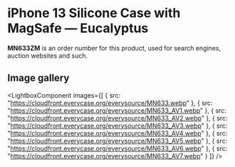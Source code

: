 
# iPhone 13 Silicone Case with MagSafe — Eucalyptus

<Callout type='info' emoji='👉🏻'>**MN633ZM** is an order number for this product, used for search engines, auction websites and such.</Callout>

## Image gallery

<LightboxComponent
    images={[
      {
        src: "https://cloudfront.everycase.org/everysource/MN633.webp"
      },
      {
        src: "https://cloudfront.everycase.org/everysource/MN633_AV1.webp"
      },
      {
        src: "https://cloudfront.everycase.org/everysource/MN633_AV2.webp"
      },
      {
        src: "https://cloudfront.everycase.org/everysource/MN633_AV3.webp"
      },
      {
        src: "https://cloudfront.everycase.org/everysource/MN633_AV4.webp"
      },
      {
        src: "https://cloudfront.everycase.org/everysource/MN633_AV5.webp"
      },
      {
        src: "https://cloudfront.everycase.org/everysource/MN633_AV6.webp"
      },
      {
        src: "https://cloudfront.everycase.org/everysource/MN633_AV7.webp"
      }
    ]}
  />
